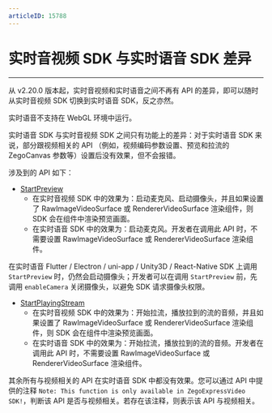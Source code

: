 ```yaml
---
articleID: 15788
---
```

# 实时音视频 SDK 与实时语音 SDK 差异

- - -

从 v2.20.0 版本起，实时音视频和实时语音之间不再有 API 的差异，即可以随时从实时音视频 SDK 切换到实时语音 SDK，反之亦然。

<div class="mk-warning">

实时语音不支持在 WebGL 环境中运行。
</div>

实时语音 SDK 与实时音视频 SDK 之间只有功能上的差异：对于实时语音 SDK 来说，部分跟视频相关的 API （例如，视频编码参数设置、预览和拉流的 ZegoCanvas 参数等）设置后没有效果，但不会报错。

涉及到的 API 如下：

- [StartPreview](@StartPreview)
    - 在实时音视频 SDK 中的效果为：启动麦克风、启动摄像头，并且如果设置了 RawImageVideoSurface 或 RendererVideoSurface 渲染组件，则 SDK 会在组件中渲染预览画面。
    - 在实时语音 SDK 中的效果为：启动麦克风。开发者在调用此 API 时，不需要设置 RawImageVideoSurface 或 RendererVideoSurface 渲染组件。

<div class="mk-warning">


在实时语音 Flutter / Electron / uni-app / Unity3D / React-Native SDK 上调用 `StartPreview` 时，仍然会启动摄像头；开发者可以在调用 `StartPreview` 前，先调用 `enableCamera` 关闭摄像头，以避免 SDK 请求摄像头权限。 
</div>


- [StartPlayingStream](@StartPlayingStream)
    - 在实时音视频 SDK 中的效果为：开始拉流，播放拉到的流的音频，并且如果设置了 RawImageVideoSurface 或 RendererVideoSurface 渲染组件，则 SDK 会在组件中渲染预览画面。
    - 在实时语音 SDK 中的效果为：开始拉流，播放拉到的流的音频。开发者在调用此 API 时，不需要设置 RawImageVideoSurface 或 RendererVideoSurface 渲染组件。

<div class="mk-warning">


其余所有与视频相关的 API 在实时语音 SDK 中都没有效果。您可以通过 API 中提供的注释 `Note: This function is only available in ZegoExpressVideo SDK!`，判断该 API 是否与视频相关。若存在该注释，则表示该 API 与视频相关。
</div>
